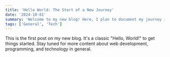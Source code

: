 ```yaml
---
title: 'Hello World: The Start of a New Journey'
date: '2024-10-01'
summary: 'Welcome to my new blog! Here, I plan to document my journey in software development, share tutorials, and post my random thoughts.'
tags: ['General', 'Tech']
---
```


This is the first post on my new blog. It's a classic "Hello, World!" to get things started. Stay tuned for more content about web development, programming, and technology in general.
